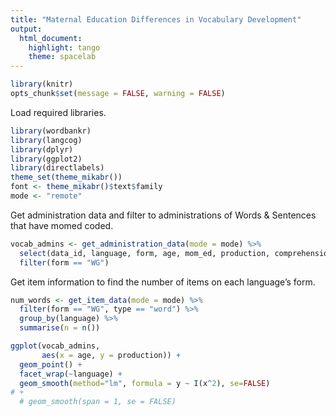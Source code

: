 ```yaml
---
title: "Maternal Education Differences in Vocabulary Development"
output:
  html_document:
    highlight: tango
    theme: spacelab
---
```


```r
library(knitr)
opts_chunk$set(message = FALSE, warning = FALSE)
```

Load required libraries.
```r
library(wordbankr)
library(langcog)
library(dplyr)
library(ggplot2)
library(directlabels)
theme_set(theme_mikabr())
font <- theme_mikabr()$text$family
mode <- "remote"
```

Get administration data and filter to administrations of Words & Sentences that have momed coded.

```r
vocab_admins <- get_administration_data(mode = mode) %>%
  select(data_id, language, form, age, mom_ed, production, comprehension) %>%
  filter(form == "WG")
```

Get item information to find the number of items on each language's form.

```r
num_words <- get_item_data(mode = mode) %>%
  filter(form == "WG", type == "word") %>%
  group_by(language) %>%
  summarise(n = n())
```

```r
ggplot(vocab_admins, 
       aes(x = age, y = production)) + 
  geom_point() + 
  facet_wrap(~language) + 
  geom_smooth(method="lm", formula = y ~ I(x^2), se=FALSE) 
# +
  # geom_smooth(span = 1, se = FALSE) 
```